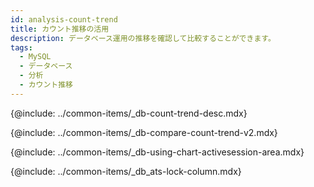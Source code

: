 ```yaml
---
id: analysis-count-trend
title: カウント推移の活用
description: データベース運用の推移を確認して比較することができます。
tags:
  - MySQL
  - データベース
  - 分析
  - カウント推移
---
```



<!-- 카운트 추이 -->

{@include: ../common-items/_db-count-trend-desc.mdx}  

<!-- 카운트 추이 비교 -->

{@include: ../common-items/_db-compare-count-trend-v2.mdx}  

<!-- 차트 및 액티브 세션 영역 활용하기 -->

{@include: ../common-items/_db-using-chart-activesession-area.mdx}  

<!-- 컬럼 정보 안내 -->

{@include: ../common-items/_db_ats-lock-column.mdx}
